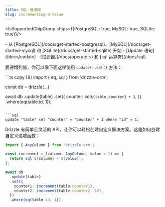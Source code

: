 ```yaml
---
title: SQL 值递增
slug: incrementing-a-value
---
```


<IsSupportedChipGroup chips={{PostgreSQL: true, MySQL: true, SQLite: true}}/>

<Prerequisites>
- 从 [PostgreSQL](/docs/get-started-postgresql)、[MySQL](/docs/get-started-mysql) 和 [SQLite](/docs/get-started-sqlite) 开始
- [Update 语句](/docs/update)
- [过滤器](/docs/operators) 和 [sql 运算符](/docs/sql)
</Prerequisites>

要递增列值，你可以像下面这样使用 `update().set()` 方法：

<Section>
```ts copy {8}
import { eq, sql } from 'drizzle-orm';

const db = drizzle(...)
  
await db
  .update(table)
  .set({
    counter: sql`${table.counter} + 1`,
  })
  .where(eq(table.id, 1));
```

```sql
update "table" set "counter" = "counter" + 1 where "id" = 1;
```
</Section>

Drizzle 有简单且灵活的 API，让你可以轻松创建自定义解决方案。这是如何创建自定义递增函数：

```ts copy {4,10,11}
import { AnyColumn } from 'drizzle-orm';

const increment = (column: AnyColumn, value = 1) => {
  return sql`${column} + ${value}`;
};

await db
  .update(table)
  .set({
    counter1: increment(table.counter1),
    counter2: increment(table.counter2, 10),
  })
  .where(eq(table.id, 1));
```
